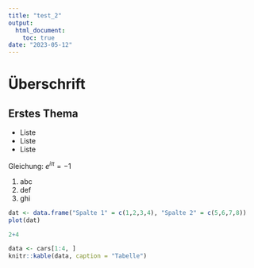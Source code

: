 ```yaml
---
title: "test_2"
output: 
  html_document:
    toc: true
date: "2023-05-12"
---
```



# Überschrift

## Erstes Thema

- Liste
- Liste
- Liste

Gleichung: $e^{i\pi} = -1$

1. abc
2. def
3. ghi


```r
dat <- data.frame("Spalte 1" = c(1,2,3,4), "Spalte 2" = c(5,6,7,8))
plot(dat)
```

```r
2+4
```


```r
data <- cars[1:4, ]
knitr::kable(data, caption = "Tabelle")
```
